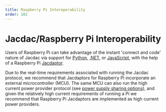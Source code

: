 ```yaml
---
title: Raspberry Pi Interoperability
order: 102
---
```

# Jacdac/Raspberry Pi Interoperability

Users of Raspberry Pi can take advantage of the instant 'connect and code' nature of Jacdac via support for [Python](/clients/python), [.NET](/clients/dotnet), or [JavaScript](/clients/javascript), with the help of a Raspberry Pi [Jacdaptor](/reference/jacdaptors/). 

Due to the real-time requirements associated with running the Jacdac protocol, we recommend that Jacdaptors for Raspberry Pi incorporate an external microcontroller (MCU). The same MCU can also run the high current power provider protocol (see [power supply sharing options](/ddk/design/electrical/#power-supply-sharing-options)), and given the relatively high current requirements of running a Pi we recommend that Raspberry Pi Jacdaptors are implemented as high current power providers. 
